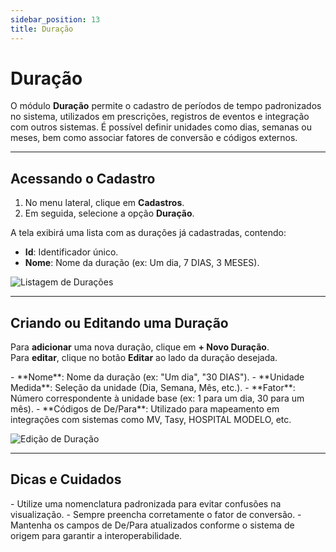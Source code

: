 ```yaml
---
sidebar_position: 13
title: Duração
---
```



# Duração

O módulo **Duração** permite o cadastro de períodos de tempo padronizados no sistema, utilizados em prescrições, registros de eventos e integração com outros sistemas. É possível definir unidades como dias, semanas ou meses, bem como associar fatores de conversão e códigos externos.

---

## Acessando o Cadastro

1. No menu lateral, clique em **Cadastros**.
2. Em seguida, selecione a opção **Duração**.

A tela exibirá uma lista com as durações já cadastradas, contendo:

- **Id**: Identificador único.
- **Nome**: Nome da duração (ex: Um dia, 7 DIAS, 3 MESES).

![Listagem de Durações](/img/lista_duracao.png)

---

## Criando ou Editando uma Duração

Para **adicionar** uma nova duração, clique em **+ Novo Duração**.  
Para **editar**, clique no botão **Editar** ao lado da duração desejada.

<Admonition type="info" title="Campos de Cadastro">
- **Nome**: Nome da duração (ex: "Um dia", "30 DIAS").
- **Unidade Medida**: Seleção da unidade (Dia, Semana, Mês, etc.).
- **Fator**: Número correspondente à unidade base (ex: 1 para um dia, 30 para um mês).
- **Códigos de De/Para**: Utilizado para mapeamento em integrações com sistemas como MV, Tasy, HOSPITAL MODELO, etc.
</Admonition>

![Edição de Duração](/img/edit_duracao.png)

---

## Dicas e Cuidados

<Admonition type="tip" title="Boas Práticas">
- Utilize uma nomenclatura padronizada para evitar confusões na visualização.
- Sempre preencha corretamente o fator de conversão.
- Mantenha os campos de De/Para atualizados conforme o sistema de origem para garantir a interoperabilidade.
</Admonition>
